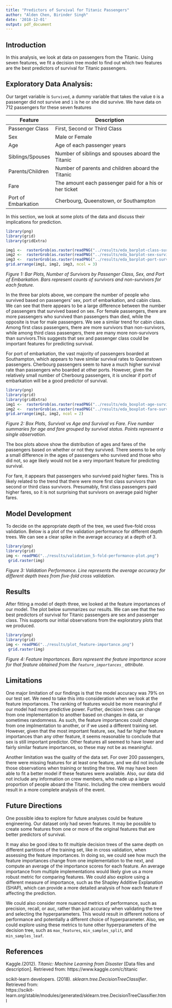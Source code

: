 ```yaml
---
title: "Predictors of Survival for Titanic Passengers"
author: "Alden Chen, Birinder Singh"
date: '2018-12-01'
output: pdf_document
---
```


## Introduction

In this analysis, we look at data on passengers from the Titanic. Using seven features, we fit a decision tree model to find out which two features are the best predictors of survival for Titanic passengers.

## Exploratory Data Analysis:

Our target variable is `Survived`, a dummy variable that takes the value `0` is a passenger did not survive and `1` is he or she did survive. We have data on 712 passengers for these seven features
  
|Feature	           |Description	                                    |
|--------------------|-------------------------------------------------|
|Passenger Class	   |First, Second or Third Class | 
|Sex	               |Male or Female |    
|Age                 |Age of each passenger years	|
|Siblings/Spouses	   |Number of siblings and spouses aboard the Titanic |
|Parents/Children	   |Number of parents and children aboard the Titanic |
|Fare	               |The amount each passenger paid for a his or her ticket |
|Port of Embarkation |Cherbourg, Queenstown, or Southampton |

In this section, we look at some plots of the data and discuss their implications for prediction.    

```r

library(png)
library(grid)
library(gridExtra)

img1 <-  rasterGrob(as.raster(readPNG("../results/eda_barplot-class-survival.png")), interpolate = FALSE)
img2 <-  rasterGrob(as.raster(readPNG("../results/eda_barplot-sex-survival.png")), interpolate = FALSE)
img3 <-  rasterGrob(as.raster(readPNG("../results/eda_barplot-port-survival.png")), interpolate = FALSE)
grid.arrange(img1, img2, img3, ncol = 3)  
```    
*Figure 1: Bar Plots, Number of Survivors by Passenger Class, Sex, and Port of Embarkation. Bars represent counts of survivors and non-survivors for each feature.*  

In the three bar plots above, we compare the number of people who survived based on passengers' sex, port of embarkation, and cabin class. We can see that there appears to be a large difference between the number of passengers that survived based on sex. For female passengers, there are more passengers who survived than passengers than died, while the opposite is true for male passengers.  We see a similar trend for cabin class. Among first class passengers, there are more survivors than non-survivors, while among third class passengers, there are many more non-survivors than survivors.This suggests that sex and passenger class could be important features for predicting survival.  

For port of embarkation, the vast majority of passengers boarded at Southampton, which appears to have similar survival rates to Queenstown passengers. Cherbourg passengers seem to have a much higher survival rate than passengers who boarded at other ports. However, given the relatively small number of Cherbourg passengers, it is unclear if port of embarkation will be a good predictor of survival.  


```r

library(png)
library(grid)
library(gridExtra)
img1 <-  rasterGrob(as.raster(readPNG("../results/eda_boxplot-age-survival.png")), interpolate = FALSE)
img2 <-  rasterGrob(as.raster(readPNG("../results/eda_boxplot-fare-survival.png")), interpolate = FALSE)
grid.arrange(img1, img2, ncol = 2)


```  

*Figure 2: Box Plots, Survival vs Age and Survival vs Fare. Five number summaries for age and fare grouped by survival status. Points represent a single observation.*  

The box plots above show the distribution of ages and fares of the passengers based on whether or not they survived. There seems to be only a small difference in the ages of passengers who survived and those who did not, so age likely would not be a very important feature for predicting survival.  

For fare, it appears that passengers who survived paid higher fares. This is likely related to the trend that there were more first class survivors than second or third class survivors. Presumably, first class passengers paid higher fares, so it is not surprising that survivors on average paid higher fares.  

## Model Development  

To decide on the appropriate depth of the tree, we used five-fold cross validation. Below is a plot of the validation performance for different depth trees. We can see a clear spike in the average accuracy at a depth of 3.   

 
```r
library(png)
library(grid)
img <- readPNG("../results/validation_5-fold-performance-plot.png")
 grid.raster(img)
```    

*Figure 3: Validation Performance. Line represents the average accuracy for different depth trees from five-fold cross validation.*  


## Results  

After fitting a model of depth three, we looked at the feature importances of our model. The plot below summarizes our results. We can see that the two best predictors of survival for Titanic passengers are sex and passenger class. This supports our initial observations from the exploratory plots that we produced.  

 
```r
library(png)
library(grid)
img <- readPNG("../results/plot_feature-importance.png")
 grid.raster(img)
```  

*Figure 4: Feature Importances. Bars represent the feature importance score for that feature obtained from the `feature_importances_` attribute.* 

## Limitations 
One major limitation of our findings is that the model accuracy was 79% on our test set. We need to take this into consideration when we look at the feature importances. The ranking of features would be more meaningful if our model had more predictive power. Further, decision trees can change from one implementation to another based on changes in data, or sometimes randomness. As such, the feature importances could change from one implmentation to another, or if we used a different training set. However, given that the most important feature, sex, had far higher feature importances than any other feature, it seems reasonable to conclude that sex is still important predictor. Other features all seemed to have lower and fairly similar feature importances, so these may not be as meaningful. 

Another limitation was the quality of the data set. For over 200 passengers, there were missing features for at least one feature, and we did not include those observations when training or testing the tree. We may have been able to fit a better model if these features were available. Also, our data did not include any information on crew members, who made up a large proportion of people aboard the Titanic. Including the crew members would result in a more complete analysis of the event. 

## Future Directions

One possible idea to explore for future analyses could be feature engineering. Our dataset only had seven features. It may be possible to create some features from one or more of the original features that are better predictors of survival.  

It may also be good idea to fit multiple decision trees of the same depth on different partitions of the training set, like in cross validation, when assessing the feature importances. In doing so, we could see how much the feature importances change from one implementation to the next, and compute an average of the importance scores for each feature. An average importance from multiple implementations would likely give us a more robust metric for comparing features. We could also explore using a different measure of importance, such as the Shapley Additive Explanation (SHAP), which can provide a more detailed analysis of how each feature if affecting the prediction.  

We could also consider more nuanced metrics of performance, such as precision, recall, or auc,  rather than just accuracy when validating the tree and selecting the hyperparameters. This would result in different notions of performance and potentially a different choice of hyperparameter. Also, we could explore using these metrics to tune other hyperparameters of the decision tree, such as `max_features`, `min_samples_split`, and `min_samples_leaf`.  

## References

Kaggle.(2012). *Titanic: Machine Learning from Disaster* [Data files and description]. Retrieved from:                 https://www.kaggle.com/c/titanic    

scikit-learn developers. (2018). *sklearn.tree.DecisionTreeClassifier*.  Retrieved from:  
   https://scikit-learn.org/stable/modules/generated/sklearn.tree.DecisionTreeClassifier.html


